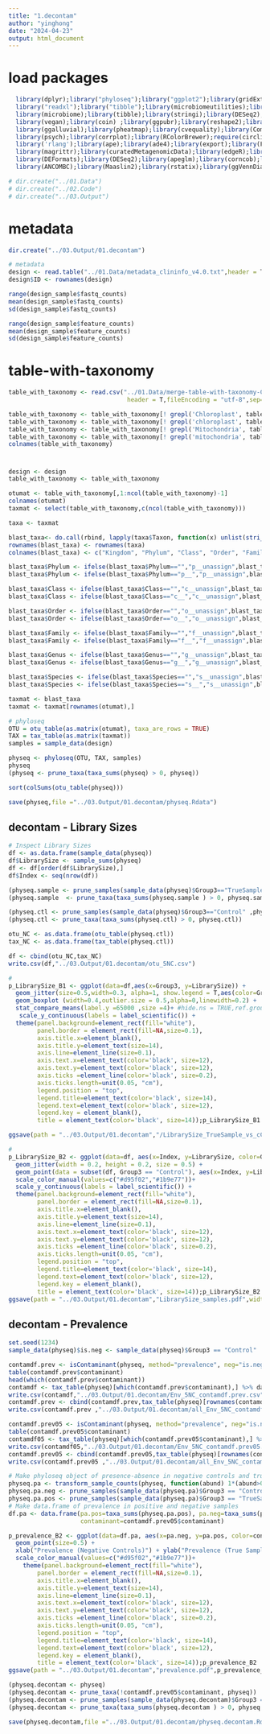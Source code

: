 ```yaml
---
title: "1.decontam"
author: "yinghong"
date: "2024-04-23"
output: html_document
---
```


# load packages
```r
  library(dplyr);library("phyloseq");library("ggplot2");library(gridExtra);library(gplots) 
  library("readxl");library("tibble");library(microbiomeutilities);library(decontam)
  library(microbiome);library(tibble);library(stringi);library(DESeq2);library(ggsignif)
  library(vegan);library(coin) ;library(ggpubr);library(reshape2);library(ggdendro)
  library(ggalluvial);library(pheatmap);library(cvequality);library(ComplexHeatmap);library(ggsci)
  library(psych);library(corrplot);library(RColorBrewer);require(circlize);library(tidyverse)
  library('rlang');library(ape);library(ade4);library(export);library(FSA);library(ALDEx2)
  library(magrittr);library(curatedMetagenomicData);library(edgeR);library(limma)
  library(DEFormats);library(DESeq2);library(apeglm);library(corncob);library(scales);library("ggrepel");
  library(ANCOMBC);library(Maaslin2);library(rstatix);library(ggVennDiagram) #library(MicrobiotaProcess)

# dir.create("../01.Data")
# dir.create("../02.Code")
# dir.create("../03.Output")

```


# metadata
```r
dir.create("../03.Output/01.decontam")

# metadata 
design <- read.table("../01.Data/metadata_clininfo_v4.0.txt",header = T,row.names=1,sep = "\t")
design$ID <- rownames(design)

range(design_sample$fastq_counts) 
mean(design_sample$fastq_counts)
sd(design_sample$fastq_counts) 

range(design_sample$feature_counts) 
mean(design_sample$feature_counts) 
sd(design_sample$feature_counts) 

```

# table-with-taxonomy
```r

table_with_taxonomy <- read.csv("../01.Data/merge-table-with-taxonomy-Control.txt", row.names = 1,
                                 header = T,fileEncoding = "utf-8",sep="\t",stringsAsFactors = FALSE)

table_with_taxonomy <- table_with_taxonomy[! grepl('Chloroplast', table_with_taxonomy$Taxon), ] 
table_with_taxonomy <- table_with_taxonomy[! grepl('chloroplast', table_with_taxonomy$Taxon), ]  
table_with_taxonomy <- table_with_taxonomy[! grepl('Mitochondria', table_with_taxonomy$Taxon), ]  
table_with_taxonomy <- table_with_taxonomy[! grepl('mitochondria', table_with_taxonomy$Taxon), ]  
colnames(table_with_taxonomy)

```

# 
```r
design <- design  
table_with_taxonomy <- table_with_taxonomy 

otumat <- table_with_taxonomy[,1:ncol(table_with_taxonomy)-1] 
colnames(otumat)
taxmat <- select(table_with_taxonomy,c(ncol(table_with_taxonomy))) 

taxa <- taxmat

blast_taxa<- do.call(rbind, lapply(taxa$Taxon, function(x) unlist(stri_split_fixed(x, "; ")))) %>% data.frame
rownames(blast_taxa) <- rownames(taxa)
colnames(blast_taxa) <- c("Kingdom", "Phylum", "Class", "Order", "Family", "Genus", "Species")

blast_taxa$Phylum <- ifelse(blast_taxa$Phylum=="","p__unassign",blast_taxa$Phylum)
blast_taxa$Phylum <- ifelse(blast_taxa$Phylum=="p__","p__unassign",blast_taxa$Phylum)

blast_taxa$Class <- ifelse(blast_taxa$Class=="","c__unassign",blast_taxa$Class)
blast_taxa$Class <- ifelse(blast_taxa$Class=="c__","c__unassign",blast_taxa$Class)

blast_taxa$Order <- ifelse(blast_taxa$Order=="","o__unassign",blast_taxa$Order)
blast_taxa$Order <- ifelse(blast_taxa$Order=="o__","o__unassign",blast_taxa$Order)

blast_taxa$Family <- ifelse(blast_taxa$Family=="","f__unassign",blast_taxa$Family)
blast_taxa$Family <- ifelse(blast_taxa$Family=="f__","f__unassign",blast_taxa$Family)

blast_taxa$Genus <- ifelse(blast_taxa$Genus=="","g__unassign",blast_taxa$Genus)
blast_taxa$Genus <- ifelse(blast_taxa$Genus=="g__","g__unassign",blast_taxa$Genus)

blast_taxa$Species <- ifelse(blast_taxa$Species=="","s__unassign",blast_taxa$Species)
blast_taxa$Species <- ifelse(blast_taxa$Species=="s__","s__unassign",blast_taxa$Species)

taxmat <- blast_taxa
taxmat <- taxmat[rownames(otumat),]

# phyloseq
OTU = otu_table(as.matrix(otumat), taxa_are_rows = TRUE)
TAX = tax_table(as.matrix(taxmat))
samples = sample_data(design)

physeq <- phyloseq(OTU, TAX, samples)
physeq
(physeq <- prune_taxa(taxa_sums(physeq) > 0, physeq)) 

sort(colSums(otu_table(physeq)))

save(physeq,file ="../03.Output/01.decontam/physeq.Rdata")

```

## decontam - Library Sizes
```r
# Inspect Library Sizes
df <- as.data.frame(sample_data(physeq)) 
df$LibrarySize <- sample_sums(physeq)
df <- df[order(df$LibrarySize),]
df$Index <- seq(nrow(df))

(physeq.sample <- prune_samples(sample_data(physeq)$Group3=="TrueSample" ,physeq))
(physeq.sample  <- prune_taxa(taxa_sums(physeq.sample ) > 0, physeq.sample ))

(physeq.ctl <- prune_samples(sample_data(physeq)$Group3=="Control" ,physeq))
(physeq.ctl <- prune_taxa(taxa_sums(physeq.ctl) > 0, physeq.ctl))

otu_NC <- as.data.frame(otu_table(physeq.ctl))
tax_NC <- as.data.frame(tax_table(physeq.ctl))

df <- cbind(otu_NC,tax_NC)
write.csv(df,"../03.Output/01.decontam/otu_5NC.csv")

# 
p_LibrarySize_B1 <- ggplot(data=df,aes(x=Group3, y=LibrarySize)) +
  geom_jitter(size=0.5,width=0.3, alpha=1, show.legend = T,aes(color=Group3)) + # aes(color=Patient),
  geom_boxplot (width=0.4,outlier.size = 0.5,alpha=0,linewidth=0.2) +
  stat_compare_means(label.y =65000 ,size =4)+ #hide.ns = TRUE,ref.group = "BHI"
   scale_y_continuous(labels = label_scientific()) + 
  theme(panel.background=element_rect(fill="white"),
        panel.border = element_rect(fill=NA,size=0.1),
        axis.title.x=element_blank(),
        axis.title.y=element_text(size=14),
        axis.line=element_line(size=0.1),
        axis.text.x=element_text(color='black', size=12),
        axis.text.y=element_text(color='black', size=12),
        axis.ticks =element_line(color='black', size=0.2),
        axis.ticks.length=unit(0.05, "cm"),
        legend.position = "top",
        legend.title=element_text(color='black', size=14),
        legend.text=element_text(color='black', size=12),
        legend.key = element_blank(),
        title = element_text(color='black', size=14));p_LibrarySize_B1

ggsave(path = "../03.Output/01.decontam","/LibrarySize_TrueSample_vs_cControl.pdf",width = 2.5, height = 2.5)

# 
p_LibrarySize_B2 <- ggplot(data=df, aes(x=Index, y=LibrarySize, color=Group3)) + 
  geom_jitter(width = 0.2, height = 0.2, size = 0.5) +
  geom_point(data = subset(df, Group3 == "Control"), aes(x=Index, y=LibrarySize), color = "#bf5b17", size = 0.5) + 
  scale_color_manual(values=c("#d95f02","#1b9e77"))+
  scale_y_continuous(labels = label_scientific()) + 
  theme(panel.background=element_rect(fill="white"),
        panel.border = element_rect(fill=NA,size=0.1),
        axis.title.x=element_blank(),
        axis.title.y=element_text(size=14),
        axis.line=element_line(size=0.1),
        axis.text.x=element_text(color='black', size=12),
        axis.text.y=element_text(color='black', size=12),
        axis.ticks =element_line(color='black', size=0.2),
        axis.ticks.length=unit(0.05, "cm"),
        legend.position = "top",
        legend.title=element_text(color='black', size=14),
        legend.text=element_text(color='black', size=12),
        legend.key = element_blank(),
        title = element_text(color='black', size=14));p_LibrarySize_B2
ggsave(path = "../03.Output/01.decontam","LibrarySize_samples.pdf",width = 3, height = 3)

```

## decontam - Prevalence
```r
set.seed(1234)
sample_data(physeq)$is.neg <- sample_data(physeq)$Group3 == "Control"

contamdf.prev <- isContaminant(physeq, method="prevalence", neg="is.neg")
table(contamdf.prev$contaminant) 
head(which(contamdf.prev$contaminant))
contamdf <- tax_table(physeq)[which(contamdf.prev$contaminant),] %>% data.frame
write.csv(contamdf,"../03.Output/01.decontam/Env_5NC_contamdf.prev.csv" )
contamdf.prev <- cbind(contamdf.prev,tax_table(physeq)[rownames(contamdf.prev),]) %>% data.frame
write.csv(contamdf.prev ,"../03.Output/01.decontam/all_Env_5NC_contamdf.prev.csv" )

contamdf.prev05 <- isContaminant(physeq, method="prevalence", neg="is.neg", threshold=0.5)
table(contamdf.prev05$contaminant) 
contamdf05 <- tax_table(physeq)[which(contamdf.prev05$contaminant),] %>% data.frame
write.csv(contamdf05,"../03.Output/01.decontam/Env_5NC_contamdf.prev05.csv" )
contamdf.prev05 <- cbind(contamdf.prev05,tax_table(physeq)[rownames(contamdf.prev05),]) %>% data.frame
write.csv(contamdf.prev05 ,"../03.Output/01.decontam/all_Env_5NC_contamdf.prev05.csv" )

# Make phyloseq object of presence-absence in negative controls and true samples
physeq.pa <- transform_sample_counts(physeq, function(abund) 1*(abund>0))
physeq.pa.neg <- prune_samples(sample_data(physeq.pa)$Group3 == "Control", physeq.pa)
physeq.pa.pos <- prune_samples(sample_data(physeq.pa)$Group3 == "TrueSample", physeq.pa)
# Make data.frame of prevalence in positive and negative samples
df.pa <- data.frame(pa.pos=taxa_sums(physeq.pa.pos), pa.neg=taxa_sums(physeq.pa.neg),
                    contaminant=contamdf.prev05$contaminant)

p_prevalence_B2 <- ggplot(data=df.pa, aes(x=pa.neg, y=pa.pos, color=contaminant)) + 
  geom_point(size=0.5) + 
  xlab("Prevalence (Negative Controls)") + ylab("Prevalence (True Samples)")+
  scale_color_manual(values=c("#d95f02","#1b9e77"))+
    theme(panel.background=element_rect(fill="white"),
        panel.border = element_rect(fill=NA,size=0.1),
        axis.title.x=element_blank(),
        axis.title.y=element_text(size=14),
        axis.line=element_line(size=0.1),
        axis.text.x=element_text(color='black', size=12),
        axis.text.y=element_text(color='black', size=12),
        axis.ticks =element_line(color='black', size=0.2),
        axis.ticks.length=unit(0.05, "cm"),
        legend.position = "top",
        legend.title=element_text(color='black', size=14),
        legend.text=element_text(color='black', size=12),
        legend.key = element_blank(),
        title = element_text(color='black', size=14));p_prevalence_B2
ggsave(path = "../03.Output/01.decontam","prevalence.pdf",p_prevalence_B2,width = 3, height = 3)

(physeq.decontam <- physeq) 
(physeq.decontam <- prune_taxa(!contamdf.prev05$contaminant, physeq)) 
(physeq.decontam <- prune_samples(sample_data(physeq.decontam)$Group3 == "TrueSample", physeq.decontam))
(physeq.decontam <- prune_taxa(taxa_sums(physeq.decontam ) > 0, physeq.decontam ))

save(physeq.decontam,file ="../03.Output/01.decontam/physeq.decontam.Rdata")

```
